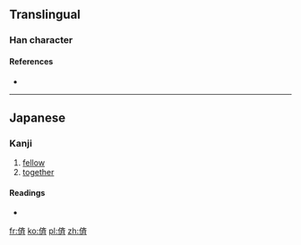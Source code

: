 ==Translingual==

===Han character===
{{Han char|rn=9|rad=人|as=08|sn=10|four=|canj=OYKL|ids=⿰亻斉}}

====References====
* {{Han ref|kx=0109.171|uh=346A|ud=13418}}

----

==Japanese==

===Kanji===
{{ja-kanji|grade=|rs=人08}}

# [[fellow]]
# [[together]]

====Readings====
* {{ja-readings|kanyoon=[[ぜ]] (ze)|goon=[[せい]] (sei)|kanon=[[さい]] (sai)|kun=[[ともがら]] (tomogara)}}

[[fr:㑪]]
[[ko:㑪]]
[[pl:㑪]]
[[zh:㑪]]